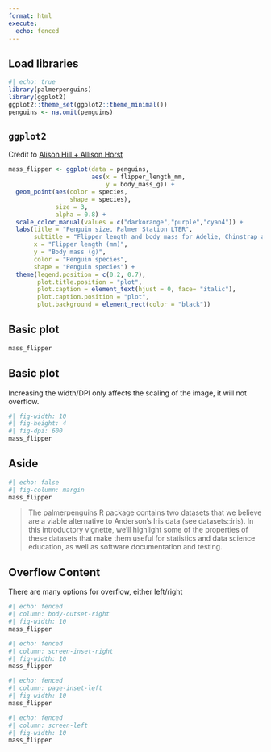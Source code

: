 ```yaml
---
format: html
execute: 
  echo: fenced
---
```


## Load libraries

```r
#| echo: true
library(palmerpenguins)
library(ggplot2)
ggplot2::theme_set(ggplot2::theme_minimal())
penguins <- na.omit(penguins)
```

## `ggplot2`

Credit to [Alison Hill + Allison Horst](https://allisonhorst.github.io/palmerpenguins/articles/intro.html)

```r
mass_flipper <- ggplot(data = penguins, 
                       aes(x = flipper_length_mm,
                           y = body_mass_g)) +
  geom_point(aes(color = species, 
                 shape = species),
             size = 3,
             alpha = 0.8) +
  scale_color_manual(values = c("darkorange","purple","cyan4")) +
  labs(title = "Penguin size, Palmer Station LTER",
       subtitle = "Flipper length and body mass for Adelie, Chinstrap and Gentoo Penguins",
       x = "Flipper length (mm)",
       y = "Body mass (g)",
       color = "Penguin species",
       shape = "Penguin species") +
  theme(legend.position = c(0.2, 0.7),
        plot.title.position = "plot",
        plot.caption = element_text(hjust = 0, face= "italic"),
        plot.caption.position = "plot",
        plot.background = element_rect(color = "black"))
```

## Basic plot

```r
mass_flipper
```

## Basic plot

Increasing the width/DPI only affects the scaling of the image, it will not overflow.

```r
#| fig-width: 10
#| fig-height: 4
#| fig-dpi: 600
mass_flipper
```

## Aside

```r
#| echo: false
#| fig-column: margin
mass_flipper
```

> The palmerpenguins R package contains two datasets that we believe are a viable alternative to Anderson’s Iris data (see datasets::iris). In this introductory vignette, we’ll highlight some of the properties of these datasets that make them useful for statistics and data science education, as well as software documentation and testing. 

## Overflow Content

There are many options for overflow, either left/right

```r
#| echo: fenced
#| column: body-outset-right
#| fig-width: 10
mass_flipper
```

```r
#| echo: fenced
#| column: screen-inset-right
#| fig-width: 10
mass_flipper
```

```r
#| echo: fenced
#| column: page-inset-left
#| fig-width: 10
mass_flipper
```

```r
#| echo: fenced
#| column: screen-left
#| fig-width: 10
mass_flipper
```


